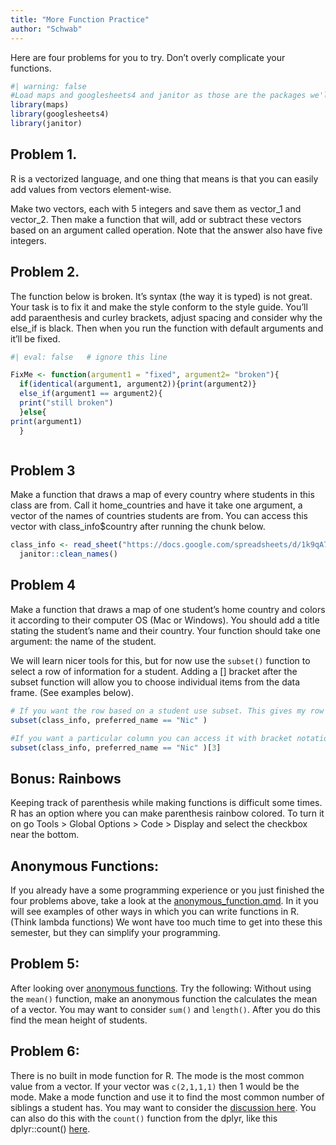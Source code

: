 ```yaml
---
title: "More Function Practice"
author: "Schwab"
---
```


Here are four problems for you to try. Don't overly complicate your functions.

```r
#| warning: false
#Load maps and googlesheets4 and janitor as those are the packages we'll use. 
library(maps)
library(googlesheets4)
library(janitor)

```

## Problem 1.

R is a vectorized language, and one thing that means is that you can easily add values from vectors element-wise.

Make two vectors, each with 5 integers and save them as vector_1 and vector_2. Then make a function that will, add or subtract these vectors based on an argument called operation. Note that the answer also have five integers.

## Problem 2.

The function below is broken. It's syntax (the way it is typed) is not great. Your task is to fix it and make the style conform to the style guide. You'll add paraenthesis and curley brackets, adjust spacing and consider why the else_if is black. Then when you run the function with default arguments and it'll be fixed.

```r
#| eval: false   # ignore this line

FixMe <- function(argument1 = "fixed", argument2= "broken"){
  if(identical(argument1, argument2)){print(argument2)}
  else_if(argument1 == argument2){
  print("still broken")
  }else{
print(argument1)      
  }



```

## Problem 3

Make a function that draws a map of every country where students in this class are from. Call it home_countries and have it take one argument, a vector of the names of countries students are from. You can access this vector with class_info\$country after running the chunk below.

```r
class_info <- read_sheet("https://docs.google.com/spreadsheets/d/1k9qA7XldtHB8-FZjmEymoUoeZJArS4tGy5gyVsvyLB0/edit?usp=sharing") |>
  janitor::clean_names()

```

## Problem 4

Make a function that draws a map of one student's home country and colors it according to their computer OS (Mac or Windows). You should add a title stating the student's name and their country.  Your function should take one argument: the name of the student. 

We will learn nicer tools for this, but for now use the `subset()` function to select a row of information for a student. Adding a \[\] bracket after the subset function will allow you to choose individual items from the data frame. (See examples below).

```r
# If you want the row based on a student use subset. This gives my row
subset(class_info, preferred_name == "Nic" )

#If you want a particular column you can access it with bracket notation. This chooses my pronouns. 
subset(class_info, preferred_name == "Nic" )[3]
```

## Bonus: Rainbows 

Keeping track of parenthesis while making functions is difficult some times. R has an option where you can make parenthesis rainbow colored. To turn it on go Tools \> Global Options \> Code \> Display and select the checkbox near the bottom.

## Anonymous Functions:

If you already have a some programming experience or you just finished the four problems above, take a look at the [anonymous_function.qmd](../lectures/30_anonymous_functions.qmd). In it you will see examples of other ways in which you can write functions in R. (Think lambda functions) We wont have too much time to get into these this semester, but they can simplify your programming.

## Problem 5: 

After looking over [anonymous functions](../lectures/30_anonymous_functions.qmd). Try the following: 
Without using the `mean()` function, make an anonymous function the calculates the mean of a vector. You may want to consider `sum()` and `length()`. After you do this find the mean height of students. 

## Problem 6: 

There is no built in mode function for R. The mode is the most common value from a vector. If your vector was `c(2,1,1,1)` then 1 would be the mode. Make a mode function and use it to find the most common number of siblings a student has. You may want to consider the [discussion here](https://stackoverflow.com/questions/1923273/counting-the-number-of-elements-with-the-values-of-x-in-a-vector). You can also do this with the `count()` function from the dplyr, like this dplyr::count() [here](https://dplyr.tidyverse.org/reference/count.html). 

